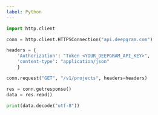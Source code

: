 ---
label: Python
---

```py
import http.client

conn = http.client.HTTPSConnection("api.deepgram.com")

headers = {
    'Authorization': "Token <YOUR_DEEPGRAM_API_KEY>",
    'content-type': "application/json"
    }

conn.request("GET", "/v1/projects", headers=headers)

res = conn.getresponse()
data = res.read()

print(data.decode("utf-8"))
```
